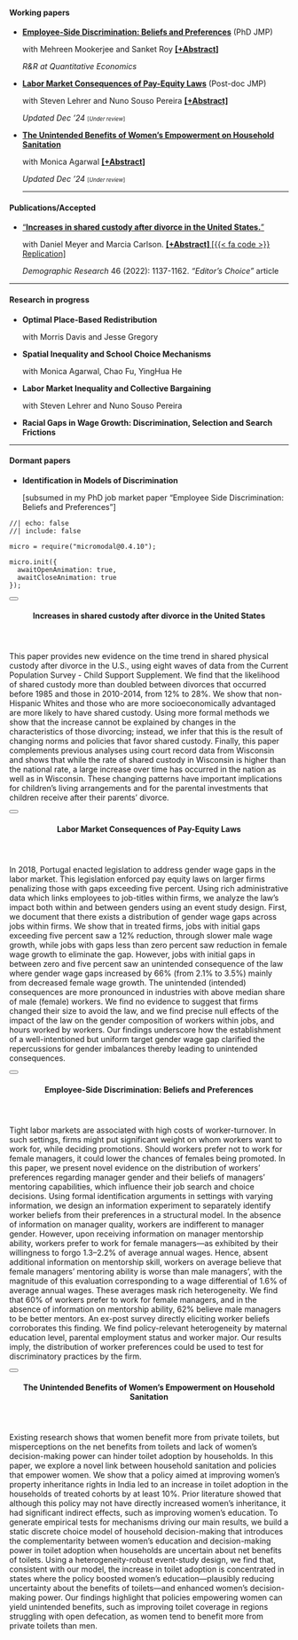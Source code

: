 #### <i class="bi bi-bookmark-check"></i> Working papers
- [**Employee-Side Discrimination: Beliefs and Preferences**](papers/Alam_JMP_Oct21.pdf) (PhD JMP)  <p>with Mehreen Mookerjee and Sanket Roy **<a href="#" data-micromodal-trigger="abs_workerdisc" tabindex="0" class="text-info">
  [+Abstract]
</a>** <p class="text-info"> _R&R at Quantitative Economics_ </p> </p>
- [**Labor Market Consequences of Pay-Equity Laws**](papers/Alam_JMP_payequity.pdf) (Post-doc JMP) <p>with Steven Lehrer and Nuno Souso Pereira **<a href="#" data-micromodal-trigger="abs_payequity" tabindex="0" class="text-info">
  [+Abstract]
</a>**  <p><span class="badge bg-primary">_Updated Dec '24_</span>  <small><small> [_Under review_] </small></small> </p> 
- [**The Unintended Benefits of Women’s Empowerment on Household Sanitation**](papers/Agarwal_Alam_sanitation.pdf) <p>with Monica Agarwal  **<a href="#" data-micromodal-trigger="abs_sanitation" tabindex="0" class="text-info">
  [+Abstract]
</a>** 
<p><span class="badge bg-primary">_Updated Dec '24_</span>  <small><small> [_Under review_] </small></small> </p>
---

#### <i class="bi bi-bookmark-check-fill"></i> Publications/Accepted 
- ["**Increases in shared custody after divorce in the United States.**"](https://www.demographic-research.org/volumes/vol46/38/default.htm) 
<p>with Daniel Meyer and Marcia Carlson. 
**<a href="#" data-micromodal-trigger="abs_divorce" tabindex="0" class="text-info">
  [+Abstract]
</a>** 
<a href="https://www.demographic-research.org/volumes/vol46/38/default.htm" class="text-info"> [{{< fa code >}} Replication]</a>
 <p class="text-info"> *Demographic Research* 46 (2022): 1137-1162. <a class="text-info"> *"Editor's Choice"* article</a></p> 

---

#### <i class="bi bi-bookmark"></i> Research in progress
- **Optimal Place-Based Redistribution**
<p> with Morris Davis and Jesse Gregory </p>
- **Spatial Inequality and School Choice Mechanisms**
<p> with Monica Agarwal, Chao Fu, YingHua He </p>
- **Labor Market Inequality and Collective Bargaining**
<p> with Steven Lehrer and Nuno Souso Pereira</p>
- **Racial Gaps in Wage Growth: Discrimination, Selection and Search Frictions**<p></p>

---

#### Dormant papers
- **Identification in Models of Discrimination** <p>[subsumed in my PhD job market paper "Employee Side Discrimination: Beliefs and Preferences"]</p>






























<!-- the rest of this stuff is for the popup! -->

```ojs
//| echo: false
//| include: false

micro = require("micromodal@0.4.10");

micro.init({
  awaitOpenAnimation: true,
  awaitCloseAnimation: true
});
```

<!-- abs_divorce -->

:::::: {#abs_divorce .modal .micromodal-slide aria-hidden="true"}
::::: {.modal__overlay tabindex="-1" data-micromodal-close="true"}
:::: {.modal__container role="dialog" aria-modal="true" aria-labelledby="abs_divorce-title"}

<button class="modal__close" aria-label="Close modal" data-micromodal-close></button>

<header>
#### Increases in shared custody after divorce in the United States {#abs_divorce-title}
</header>
::: {#modal-1-content}
This paper provides new evidence on the time trend in shared physical custody after divorce in the U.S., using eight waves of data from the Current Population Survey - Child Support Supplement. We find that the likelihood of shared custody more than doubled between divorces that occurred before 1985 and those in 2010-2014, from 12% to 28%. We show that non-Hispanic Whites and those who are more socioeconomically advantaged are more likely to have shared custody. Using more formal methods we show that the increase cannot be explained by changes in the characteristics of those divorcing; instead, we infer that this is the result of changing norms and policies that favor shared custody. Finally, this paper complements previous analyses using court record data from Wisconsin and shows that while the rate of shared custody in Wisconsin is higher than the national rate, a large increase over time has occurred in the nation as well as in Wisconsin. These changing patterns have important implications for children’s living arrangements and for the parental investments that children receive after their parents’ divorce.
:::

::::
:::::
::::::

<!-- abs_payequity -->

:::::: {#abs_payequity .modal .micromodal-slide aria-hidden="true"}
::::: {.modal__overlay tabindex="0" data-micromodal-close="true"}
:::: {.modal__container role="dialog" aria-modal="true" aria-labelledby="abs_payequity-title"}

<button class="modal__close" aria-label="Close modal" data-micromodal-close></button>

<header>
#### Labor Market Consequences of Pay-Equity Laws {#abs_payequity-title}
</header>
::: {#modal-1-content}
In 2018, Portugal enacted legislation to address gender wage gaps in the labor market. This legislation enforced pay equity laws on larger firms penalizing those with gaps exceeding five percent. Using rich administrative data which links employees to job-titles within firms, we analyze the law's impact both within and between genders using an event study design.  First, we document that there exists a distribution of gender wage gaps across jobs within firms. We show that in treated firms, jobs with initial gaps exceeding five percent saw a 12% reduction, through slower male wage growth, while jobs with gaps less than zero percent saw reduction in female wage growth to eliminate the gap. However, jobs with initial gaps in between zero and five percent saw an unintended consequence of the law where gender wage gaps increased by 66% (from 2.1% to 3.5%) mainly from decreased female wage growth. The unintended (intended) consequences are more pronounced in industries with above median share of male (female) workers. We find no evidence to suggest that firms changed their size to avoid the law, and we find precise null effects of the impact of the law on the gender composition of workers within jobs, and hours worked by workers. Our findings underscore how the establishment of a well-intentioned but uniform target gender wage gap clarified the repercussions for gender imbalances thereby leading to unintended consequences.
:::

::::
:::::
::::::



<!-- abs_workerdisc -->
:::::: {#abs_workerdisc .modal .micromodal-slide aria-hidden="true"}
::::: {.modal__overlay tabindex="0" data-micromodal-close="true"}
:::: {.modal__container role="dialog" aria-modal="true" aria-labelledby="abs_workerdisc-title"}

<button class="modal__close" aria-label="Close modal" data-micromodal-close></button>

<header>
#### Employee-Side Discrimination: Beliefs and Preferences {#abs_workerdisc-title}
</header>
::: {#modal-1-content}
Tight labor markets are associated with high costs of worker-turnover. In such settings, firms might put significant weight on whom workers want to work for, while deciding promotions. Should workers prefer not to work for female managers, it could lower the chances of females being promoted. In this paper, we present novel evidence on the distribution of workers' preferences regarding manager gender and their beliefs of managers' mentoring capabilities, which influence their job search and choice decisions. Using formal identification arguments in settings with varying information, we design an information experiment to separately identify worker beliefs from their preferences in a structural model. In the absence of information on manager quality, workers are indifferent to manager gender. However, upon receiving information on manager mentorship ability, workers prefer to work for female managers---as exhibited by their willingness to forgo 1.3--2.2% of average annual wages. Hence, absent additional information on mentorship skill, workers on average believe that female managers' mentoring ability is worse than male managers', with the magnitude of this evaluation corresponding to a wage differential of 1.6% of average annual wages. These averages mask rich heterogeneity. We find that 60% of workers prefer to work for female managers, and in the absence of information on mentorship ability, 62% believe male managers to be better mentors. An ex-post survey directly eliciting worker beliefs corroborates this finding. We find policy-relevant heterogeneity by maternal education level, parental employment status and worker major. Our results imply, the distribution of worker preferences could be used to test for discriminatory practices by the firm.
:::

::::
:::::
::::::




<!-- abs_sanitation -->
:::::: {#abs_sanitation .modal .micromodal-slide aria-hidden="true"}
::::: {.modal__overlay tabindex="0" data-micromodal-close="true"}
:::: {.modal__container role="dialog" aria-modal="true" aria-labelledby="abs_sanitation-title"}

<button class="modal__close" aria-label="Close modal" data-micromodal-close></button>

<header>
#### The Unintended Benefits of Women’s Empowerment on Household Sanitation {#abs_sanitation-title}
</header>
::: {#modal-1-content}
Existing research shows that women benefit more from private toilets, but misperceptions on the net benefits from toilets and lack of women's decision-making power can hinder toilet adoption by households. In this paper, we explore a novel link between household sanitation and policies that empower women. We show that a policy aimed at improving women's property inheritance rights in India led to an increase in toilet adoption in the households of treated cohorts by at least 10%. Prior literature showed that although this policy may not have directly increased women’s inheritance, it had significant indirect effects, such as improving women’s education. To generate empirical tests for mechanisms driving our main results, we build a static discrete choice model of household decision-making that introduces the complementarity between women's education and decision-making power in toilet adoption when households are uncertain about net benefits of toilets. Using a heterogeneity-robust event-study design, we find that, consistent with our model, the increase in toilet adoption is concentrated in states where the policy boosted women’s education—plausibly reducing uncertainty about the benefits of toilets—and enhanced women’s decision-making power. Our findings highlight that policies empowering women can yield unintended benefits, such as improving toilet coverage in regions struggling with open defecation, as women tend to benefit more from private toilets than men.
:::

::::
:::::
::::::









<link rel="stylesheet" href="https://cdnjs.cloudflare.com/ajax/libs/font-awesome/5.15.4/css/all.min.css">
